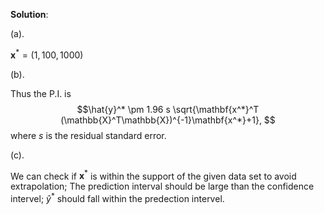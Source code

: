 **Solution**:
  
(a). 

$\mathbf{x}^*=(1,100,1000)$

(b). 

\begin{equation}
\begin{aligned}
Var(\hat{y}^*+\epsilon_{new})&=Var(\mathbf{x^*}^T \mathbf{\hat{\beta}}+\epsilon_{new})\\
&=Var(\mathbf{x^*}^T \mathbf{\hat{\beta}})+Var(\epsilon_{new})\\
&=\sigma^2 (\mathbf{x^*}^T (\mathbb{X}^T\mathbb{X})^{-1}\mathbf{x^*}+1)
\end{aligned}
\end{equation}

Thus the P.I. is
$$\hat{y}^* \pm 1.96 s \sqrt{\mathbf{x^*}^T (\mathbb{X}^T\mathbb{X})^{-1}\mathbf{x^*}+1}, $$
where $s$ is the residual standard error.
  
(c). 

We can check if $\bm{x}^*$ is within the support of the given data set to avoid extrapolation; The prediction interval should be large than the confidence intervel; $\hat{y}^*$ should fall within the predection intervel.